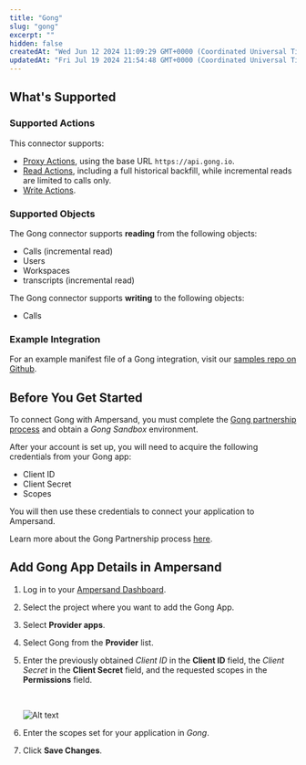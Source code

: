 ```yaml
---
title: "Gong"
slug: "gong"
excerpt: ""
hidden: false
createdAt: "Wed Jun 12 2024 11:09:29 GMT+0000 (Coordinated Universal Time)"
updatedAt: "Fri Jul 19 2024 21:54:48 GMT+0000 (Coordinated Universal Time)"
---
```

## What's Supported

### Supported Actions

This connector supports:
- [Proxy Actions](/define-integrations/proxy-actions), using the base URL `https://api.gong.io`.
- [Read Actions](/define-integrations/read-actions), including a full historical backfill, while incremental reads are limited to calls only.
- [Write Actions](/define-integrations/write-actions).

### Supported Objects

The Gong connector supports **reading** from the following objects:
- Calls (incremental read)
- Users
- Workspaces
- transcripts (incremental read)

The Gong connector supports **writing** to the following objects:
- Calls

### Example Integration

For an example manifest file of a Gong integration, visit our [samples repo on Github](https://github.com/amp-labs/samples/blob/main/gong/amp.yaml).

## Before You Get Started

To connect Gong with Ampersand, you must complete the [Gong partnership process](https://www.gong.io/partners/) and obtain a _Gong Sandbox_ environment. 

After your account is set up, you will need to acquire the following credentials from your Gong app:

- Client ID
- Client Secret
- Scopes

You will then use these credentials to connect your application to Ampersand.

Learn more about the Gong Partnership process [here](https://help.gong.io/docs/how-to-use-the-gong-developers-hub).

## Add Gong App Details in Ampersand

1. Log in to your [Ampersand Dashboard](https://dashboard.withampersand.com).

2. Select the project where you want to add the Gong App.

3. Select **Provider apps**.

4. Select Gong from the **Provider** list.

5. Enter the previously obtained _Client ID_ in the **Client ID** field, the _Client Secret_ in the **Client Secret** field, and the requested scopes in the **Permissions** field.

   <br />

   ![Alt text](/images/provider-guides/00ebe8e-gong.gif)

6. Enter the scopes set for your application in _Gong_.

7. Click **Save Changes**.
